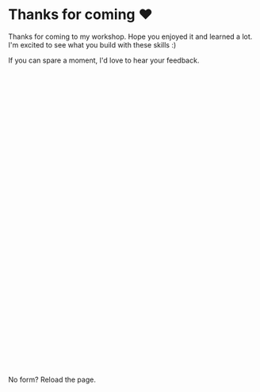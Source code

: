 


# Thanks for coming ❤️

Thanks for coming to my workshop. Hope you enjoyed it and learned a lot. I'm excited to see what you build with these skills :)

If you can spare a moment, I'd love to hear your feedback.

<div
  class="typeform-widget"
  data-url="https://swizecteller.typeform.com/to/fSLwYM"
  data-transparency="50"
  data-hide-headers="true"
  data-hide-footer="true"
  style="width: 100%; height: 600px;"
></div>

No form? Reload the page.
